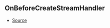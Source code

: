 ## OnBeforeCreateStreamHandler



- [Source](https://github.com/Androz2091/discord-player/blob/a2c576b/packages/discord-player/src/Structures/GuildQueue.ts#L55)